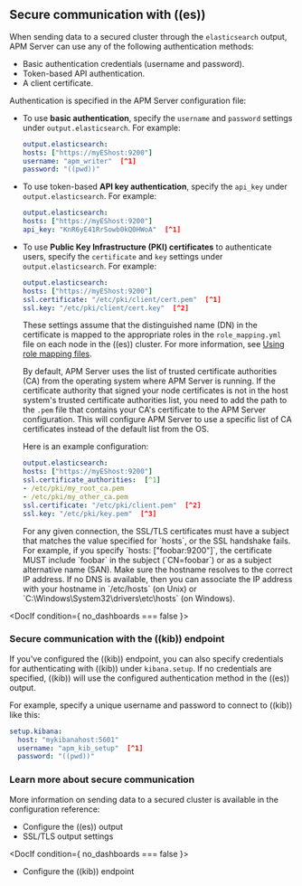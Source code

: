 ## Secure communication with ((es))

When sending data to a secured cluster through the `elasticsearch`
output, APM Server can use any of the following authentication methods:

* Basic authentication credentials (username and password).
* Token-based API authentication.
* A client certificate.

Authentication is specified in the APM Server configuration file:

* To use **basic authentication**, specify the `username` and `password` settings under `output.elasticsearch`.
    For example:

    ```yaml
    output.elasticsearch:
    hosts: ["https://myEShost:9200"]
    username: "apm_writer"  [^1]
    password: "((pwd))"
    ```
    [^1]: This user needs the privileges required to publish events to ((es)).
    To create a user like this, see <DocLink slug="/en/observability/apm-privileges-to-publish-events">Grant privileges and roles needed for writing events</DocLink>.

* To use token-based **API key authentication**, specify the `api_key` under `output.elasticsearch`.
    For example:

    ```yaml
    output.elasticsearch:
    hosts: ["https://myEShost:9200"]
    api_key: "KnR6yE41RrSowb0kQ0HWoA"  [^1]
    ```
    [^1]: This API key must have the privileges required to publish events to ((es)).
    To create an API key like this, see <DocLink slug="/en/observability/apm-beats-api-keys">Grant access using API keys</DocLink>.

<div id="apm-beats-tls"></div>

* To use **Public Key Infrastructure (PKI) certificates** to authenticate users,
    specify the `certificate` and `key` settings under `output.elasticsearch`.
    For example:

    ```yaml
    output.elasticsearch:
    hosts: ["https://myEShost:9200"]
    ssl.certificate: "/etc/pki/client/cert.pem"  [^1]
    ssl.key: "/etc/pki/client/cert.key"  [^2]
    ```
    [^1]: The path to the certificate for SSL client authentication
    [^2]: The client certificate key

    These settings assume that the
    distinguished name (DN) in the certificate is mapped to the appropriate roles in
    the `role_mapping.yml` file on each node in the ((es)) cluster. For more
    information, see [Using role
    mapping files](((ref))/mapping-roles.html#mapping-roles-file).

    By default, APM Server uses the list of trusted certificate authorities (CA) from the
    operating system where APM Server is running. If the certificate authority that signed your node certificates
    is not in the host system's trusted certificate authorities list, you need
    to add the path to the `.pem` file that contains your CA's certificate to the
    APM Server configuration. This will configure APM Server to use a specific list of
    CA certificates instead of the default list from the OS.

    Here is an example configuration:

    ```yaml
    output.elasticsearch:
    hosts: ["https://myEShost:9200"]
    ssl.certificate_authorities:  [^1]
    - /etc/pki/my_root_ca.pem
    - /etc/pki/my_other_ca.pem
    ssl.certificate: "/etc/pki/client.pem"  [^2]
    ssl.key: "/etc/pki/key.pem"  [^3]
    ```
    [^1]: Specify the path to the local `.pem` file that contains your Certificate
    Authority's certificate. This is needed if you use your own CA to sign your node certificates.
    [^2]: The path to the certificate for SSL client authentication
    [^3]: The client certificate key

    <DocCallOut title="Note">
    For any given connection, the SSL/TLS certificates must have a subject
    that matches the value specified for `hosts`, or the SSL handshake fails.
    For example, if you specify `hosts: ["foobar:9200"]`, the certificate MUST
    include `foobar` in the subject (`CN=foobar`) or as a subject alternative name
    (SAN). Make sure the hostname resolves to the correct IP address. If no DNS is available, then
    you can associate the IP address with your hostname in `/etc/hosts`
    (on Unix) or `C:\Windows\System32\drivers\etc\hosts` (on Windows).
    </DocCallOut>


<DocIf condition={ no_dashboards === false }>

<div id="apm-securing-communication-kibana"></div>

### Secure communication with the ((kib)) endpoint

If you've configured the <DocLink slug="/en/observability/apm-setup-kibana-endpoint">((kib)) endpoint</DocLink>,
you can also specify credentials for authenticating with ((kib)) under `kibana.setup`.
If no credentials are specified, ((kib)) will use the configured authentication method
in the ((es)) output.

For example, specify a unique username and password to connect to ((kib)) like this:

```yaml
setup.kibana:
  host: "mykibanahost:5601"
  username: "apm_kib_setup"  [^1]
  password: "((pwd))"
```
[^1]: This user needs privileges required to set up dashboards
</DocIf>

<div id="apm-securing-communication-learn-more"></div>

### Learn more about secure communication

More information on sending data to a secured cluster is available in the configuration reference:

* <DocLink slug="/en/observability/apm-elasticsearch-output">Configure the ((es)) output</DocLink>
* <DocLink slug="/en/observability/apm-configuration-ssl">SSL/TLS output settings</DocLink>

<DocIf condition={ no_dashboards === false }>
* <DocLink slug="/en/observability/apm-setup-kibana-endpoint">Configure the ((kib)) endpoint</DocLink>

</DocIf>
